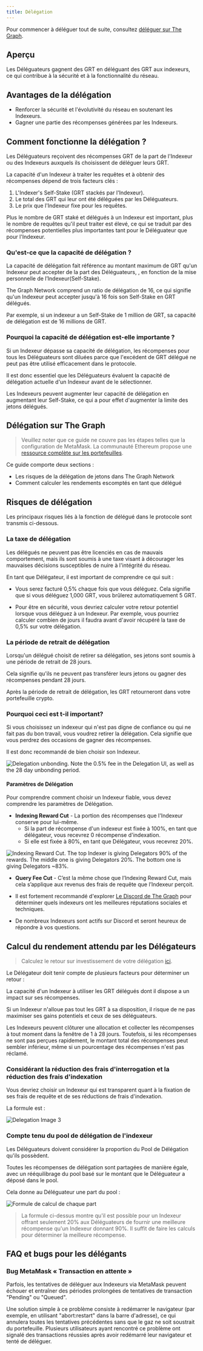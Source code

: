 ```yaml
---
title: Délégation
---
```


Pour commencer à déléguer tout de suite, consultez [déléguer sur The Graph](https://thegraph.com/explorer/delegate?chain=arbitrum-one).

## Aperçu

Les Déléguateurs gagnent des GRT en déléguant des GRT aux indexeurs, ce qui contribue à la sécurité et à la fonctionnalité du réseau.

<VideoEmbed title="What is Delegating?" youtube="VACg8bitnVc" />

## Avantages de la délégation

- Renforcer la sécurité et l'évolutivité du réseau en soutenant les Indexeurs.
- Gagner une partie des récompenses générées par les Indexeurs.

## Comment fonctionne la délégation ?

Les Déléguateurs reçoivent des récompenses GRT de la part de l'Indexeur ou des Indexeurs auxquels ils choisissent de déléguer leurs GRT.

La capacité d'un Indexeur à traiter les requêtes et à obtenir des récompenses dépend de trois facteurs clés :

1. L'Indexer's Self-Stake (GRT stackés par l'Indexeur).
2. Le total des GRT qui leur ont été déléguées par les Déléguateurs.
3. Le prix que l'Indexeur fixe pour les requêtes.

Plus le nombre de GRT staké et délégués à un Indexeur est important, plus le nombre de requêtes qu'il peut traiter est élevé, ce qui se traduit par des récompenses potentielles plus importantes tant pour le Déléguateur que pour l'Indexeur.

### Qu'est-ce que la capacité de délégation ?

La capacité de délégation fait référence au montant maximum de GRT qu'un Indexeur peut accepter de la part des Déléguateurs, , en fonction de la mise personnelle de l’Indexeur(Self-Stake).

The Graph Network comprend un ratio de délégation de 16, ce qui signifie qu'un Indexeur peut accepter jusqu'à 16 fois son Self-Stake en GRT délégués.

Par exemple, si un indexeur a un Self-Stake de 1 million de GRT, sa capacité de délégation est de 16 millions de GRT.

### Pourquoi la capacité de délégation est-elle importante ?

Si un Indexeur dépasse sa capacité de délégation, les récompenses pour tous les Déléguateurs sont diluées parce que l'excédent de GRT délégué ne peut pas être utilisé efficacement dans le protocole.

Il est donc essentiel que les Déléguateurs évaluent la capacité de délégation actuelle d'un Indexeur avant de le sélectionner.

Les Indexeurs peuvent augmenter leur capacité de délégation en augmentant leur Self-Stake, ce qui a pour effet d'augmenter la limite des jetons délégués.

## Délégation sur The Graph

<VideoEmbed title="How to Acquire GRT" youtube="HVyIrMcNu7I" />

> Veuillez noter que ce guide ne couvre pas les étapes telles que la configuration de MetaMask. La communauté Ethereum propose une [ressource complète sur les portefeuilles](https://ethereum.org/en/wallets/).

Ce guide comporte deux sections :

- Les risques de la délégation de jetons dans The Graph Network
- Comment calculer les rendements escomptés en tant que délégué

## Risques de délégation

Les principaux risques liés à la fonction de délégué dans le protocole sont transmis ci-dessous.

### La taxe de délégation

Les délégués ne peuvent pas être licenciés en cas de mauvais comportement, mais ils sont soumis à une taxe visant à décourager les mauvaises décisions susceptibles de nuire à l'intégrité du réseau.

En tant que Délégateur, il est important de comprendre ce qui suit :

- Vous serez facturé 0,5% chaque fois que vous déléguez. Cela signifie que si vous déléguez 1,000 GRT, vous brûlerez automatiquement 5 GRT.

- Pour être en sécurité, vous devriez calculer votre retour potentiel lorsque vous déléguez à un Indexeur. Par exemple, vous pourriez calculer combien de jours il faudra avant d'avoir récupéré la taxe de 0,5% sur votre délégation.

### La période de retrait de délégation

Lorsqu'un délégué choisit de retirer sa délégation, ses jetons sont soumis à une période de retrait de 28 jours.

Cela signifie qu'ils ne peuvent pas transférer leurs jetons ou gagner des récompenses pendant 28 jours.

Après la période de retrait de délégation, les GRT retourneront dans votre portefeuille crypto.

### Pourquoi ceci est t-il important?

Si vous choisissez un indexeur qui n'est pas digne de confiance ou qui ne fait pas du bon travail, vous voudrez retirer la délégation. Cela signifie que vous perdrez des occasions de gagner des récompenses.

Il est donc recommandé de bien choisir son Indexeur.

![Delegation unbonding. Note the 0.5% fee in the Delegation UI, as well as the 28 day unbonding period.](/img/Delegation-Unbonding.png)

#### Paramètres de Délégation

Pour comprendre comment choisir un Indexeur fiable, vous devez comprendre les paramètres de Délégation.

- **Indexing Reward Cut** - La portion des récompenses que l'Indexeur conserve pour lui-même.
  - Si la part de récompense d'un indexeur est fixée à 100%, en tant que délégateur, vous recevrez 0 récompense d'indexation.
  - Si elle est fixée à 80%, en tant que Délégateur, vous recevrez 20%.

![Indexing Reward Cut. The top Indexer is giving Delegators 90% of the rewards. The middle one is giving Delegators 20%. The bottom one is giving Delegators ~83%.](/img/Indexing-Reward-Cut.png)

- **Query Fee Cut** - C’est la même chose que l’Indexing Reward Cut, mais cela s’applique aux revenus des frais de requête que l’Indexeur perçoit.

- Il est fortement recommandé d'explorer [Le Discord de The Graph](https://discord.gg/graphprotocol) pour déterminer quels indexeurs ont les meilleures réputations sociales et techniques.

- De nombreux Indexeurs sont actifs sur Discord et seront heureux de répondre à vos questions.

## Calcul du rendement attendu par les Délégateurs

> Calculez le retour sur investissement de votre délégation [ici](https://thegraph.com/explorer/delegate?chain=arbitrum-one).

Le Délégateur doit tenir compte de plusieurs facteurs pour déterminer un retour :

La capacité d'un Indexeur à utiliser les GRT délégués dont il dispose a un impact sur ses récompenses.

Si un Indexeur n'alloue pas tout les GRT à sa disposition, il risque de ne pas maximiser ses gains potentiels et ceux de ses déléguateurs.

Les Indexeurs peuvent clôturer une allocation et collecter les récompenses à tout moment dans la fenêtre de 1 à 28 jours. Toutefois, si les récompenses ne sont pas perçues rapidement, le montant total des récompenses peut sembler inférieur, même si un pourcentage des récompenses n'est pas réclamé.

### Considérant la réduction des frais d'interrogation et la réduction des frais d'indexation

Vous devriez choisir un Indexeur qui est transparent quant à la fixation de ses frais de requête et de ses réductions de frais d'indexation.

La formule est :

![Delegation Image 3](/img/Delegation-Reward-Formula.png)

### Compte tenu du pool de délégation de l'indexeur

<VideoEmbed title="How to Choose the Right Indexer for Your Delegation" youtube="G0HyUZ0m_Q8" />

Les Déléguateurs doivent considérer la proportion du Pool de Délégation qu'ils possèdent.

Toutes les récompenses de délégation sont partagées de manière égale, avec un rééquilibrage du pool basé sur le montant que le Déléguateur a déposé dans le pool.

Cela donne au Déléguateur une part du pool :

![Formule de calcul de chaque part](/img/Share-Forumla.png)

> La formule ci-dessus montre qu'il est possible pour un Indexeur offrant seulement 20% aux Déléguateurs de fournir une meilleure récompense qu'un Indexeur donnant 90%. Il suffit de faire les calculs pour déterminer la meilleure récompense.

## FAQ et bugs pour les délégants

### Bug MetaMask « Transaction en attente »

Parfois, les tentatives de déléguer aux Indexeurs via MetaMask peuvent échouer et entraîner des périodes prolongées de tentatives de transaction "Pending" ou "Queued".

Une solution simple à ce problème consiste à redémarrer le navigateur (par exemple, en utilisant "abort:restart" dans la barre d'adresse), ce qui annulera toutes les tentatives précédentes sans que le gaz ne soit soustrait du portefeuille. Plusieurs utilisateurs ayant rencontré ce problème ont signalé des transactions réussies après avoir redémarré leur navigateur et tenté de déléguer.
